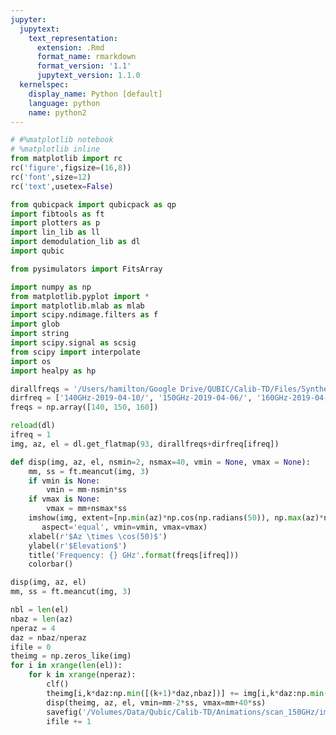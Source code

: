 ```yaml
---
jupyter:
  jupytext:
    text_representation:
      extension: .Rmd
      format_name: rmarkdown
      format_version: '1.1'
      jupytext_version: 1.1.0
  kernelspec:
    display_name: Python [default]
    language: python
    name: python2
---
```


```python
# #%matplotlib notebook
# %matplotlib inline
from matplotlib import rc
rc('figure',figsize=(16,8))
rc('font',size=12)
rc('text',usetex=False)

from qubicpack import qubicpack as qp
import fibtools as ft
import plotters as p
import lin_lib as ll
import demodulation_lib as dl
import qubic

from pysimulators import FitsArray

import numpy as np
from matplotlib.pyplot import *
import matplotlib.mlab as mlab
import scipy.ndimage.filters as f
import glob
import string
import scipy.signal as scsig
from scipy import interpolate
import os
import healpy as hp
```

```python
dirallfreqs = '/Users/hamilton/Google Drive/QUBIC/Calib-TD/Files/Synthesized Beams/Synthesized_Beams_Files/'
dirfreq = ['140GHz-2019-04-10/', '150GHz-2019-04-06/', '160GHz-2019-04-08/']
freqs = np.array([140, 150, 160])
```

```python
reload(dl)
ifreq = 1
img, az, el = dl.get_flatmap(93, dirallfreqs+dirfreq[ifreq])

def disp(img, az, el, nsmin=2, nsmax=40, vmin = None, vmax = None):
    mm, ss = ft.meancut(img, 3)
    if vmin is None:
        vmin = mm-nsmin*ss
    if vmax is None:
        vmax = mm+nsmax*ss
    imshow(img, extent=[np.min(az)*np.cos(np.radians(50)), np.max(az)*np.cos(np.radians(50)), np.min(el), np.max(el)],
       aspect='equal', vmin=vmin, vmax=vmax)
    xlabel(r'$Az \times \cos(50)$')
    ylabel(r'$Elevation$')
    title('Frequency: {} GHz'.format(freqs[ifreq]))
    colorbar()

disp(img, az, el)
mm, ss = ft.meancut(img, 3)
```

```python
nbl = len(el)
nbaz = len(az)
nperaz = 4
daz = nbaz/nperaz
ifile = 0
theimg = np.zeros_like(img)
for i in xrange(len(el)):
    for k in xrange(nperaz):
        clf()
        theimg[i,k*daz:np.min([(k+1)*daz,nbaz])] += img[i,k*daz:np.min([(k+1)*daz,nbaz])]
        disp(theimg, az, el, vmin=mm-2*ss, vmax=mm+40*ss)
        savefig('/Volumes/Data/Qubic/Calib-TD/Animations/scan_150GHz/imgscan_{0:04d}.png'.format(ifile))
        ifile += 1
```

```python

```
